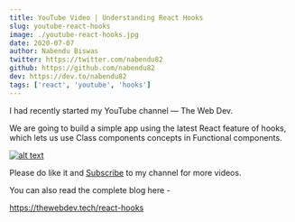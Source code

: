 ```yaml
---
title: YouTube Video | Understanding React Hooks
slug: youtube-react-hooks
image: ./youtube-react-hooks.jpg
date: 2020-07-07
author: Nabendu Biswas
twitter: https://twitter.com/nabendu82
github: https://github.com/nabendu82
dev: https://dev.to/nabendu82
tags: ['react', 'youtube', 'hooks']
---
```


I had recently started my YouTube channel — The Web Dev. 

We are going to build a simple app using the latest React feature of hooks, which lets us use Class components concepts in Functional components.

<div className={styles.image__small}>

[![alt text](https://res.cloudinary.com/dxkxvfo2o/image/upload/v1594116941/react-hooks_gxzt1o.png)](https://youtu.be/con96tFp2_U "React Hooks")

</div>

Please do like it and [Subscribe](https://www.youtube.com/channel/UCRf7mazcufqZxd2pR3oQJuQ?sub_confirmation=1) to my channel for more videos.

You can also read the complete blog here -

https://thewebdev.tech/react-hooks
